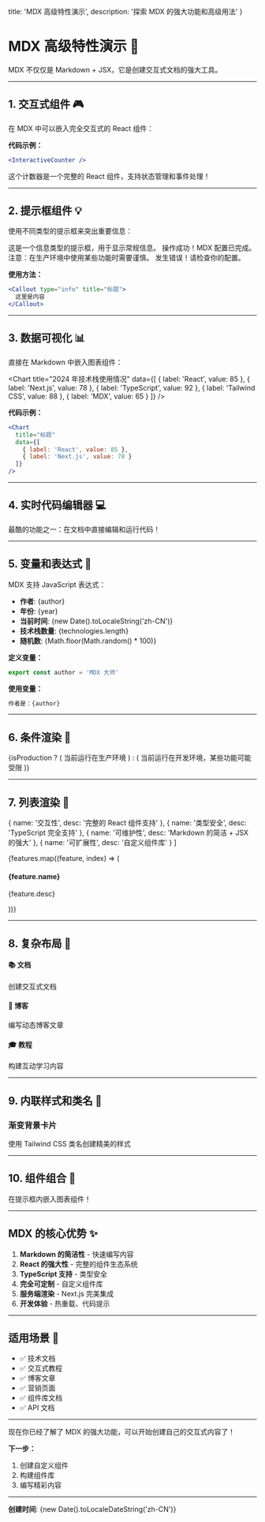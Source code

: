 
  title: 'MDX 高级特性演示',
  description: '探索 MDX 的强大功能和高级用法'
}

# MDX 高级特性演示 🚀

MDX 不仅仅是 Markdown + JSX，它是创建交互式文档的强大工具。

---

## 1. 交互式组件 🎮

在 MDX 中可以嵌入完全交互式的 React 组件：

<InteractiveCounter />

**代码示例：**
```jsx
<InteractiveCounter />
```

这个计数器是一个完整的 React 组件，支持状态管理和事件处理！

---

## 2. 提示框组件 💡

使用不同类型的提示框来突出重要信息：

<Callout type="info" title="信息提示">
这是一个信息类型的提示框，用于显示常规信息。
</Callout>

<Callout type="success" title="成功提示">
操作成功！MDX 配置已完成。
</Callout>

<Callout type="warning" title="警告提示">
注意：在生产环境中使用某些功能时需要谨慎。
</Callout>

<Callout type="error" title="错误提示">
发生错误！请检查你的配置。
</Callout>

**使用方法：**
```jsx
<Callout type="info" title="标题">
  这里是内容
</Callout>
```

---

## 3. 数据可视化 📊

直接在 Markdown 中嵌入图表组件：

<Chart
  title="2024 年技术栈使用情况"
  data={[
    { label: 'React', value: 85 },
    { label: 'Next.js', value: 78 },
    { label: 'TypeScript', value: 92 },
    { label: 'Tailwind CSS', value: 88 },
    { label: 'MDX', value: 65 }
  ]}
/>

**代码示例：**
```jsx
<Chart
  title="标题"
  data={[
    { label: 'React', value: 85 },
    { label: 'Next.js', value: 78 }
  ]}
/>
```

---

## 4. 实时代码编辑器 💻

最酷的功能之一：在文档中直接编辑和运行代码！

<LiveCodeEditor />

---

## 5. 变量和表达式 🔢

MDX 支持 JavaScript 表达式：


- **作者**: {author}
- **年份**: {year}
- **当前时间**: {new Date().toLocaleString('zh-CN')}
- **技术栈数量**: {technologies.length}
- **随机数**: {Math.floor(Math.random() * 100)}

**定义变量：**
```jsx
export const author = 'MDX 大师'
```

**使用变量：**
```jsx
作者是：{author}
```

---

## 6. 条件渲染 🎯


{isProduction ? (
  <Callout type="success" title="生产环境">
    当前运行在生产环境
  </Callout>
) : (
  <Callout type="warning" title="开发环境">
    当前运行在开发环境，某些功能可能受限
  </Callout>
)}

---

## 7. 列表渲染 📝

  { name: '交互性', desc: '完整的 React 组件支持' },
  { name: '类型安全', desc: 'TypeScript 完全支持' },
  { name: '可维护性', desc: 'Markdown 的简洁 + JSX 的强大' },
  { name: '可扩展性', desc: '自定义组件库' }
]

<div className="grid md:grid-cols-2 gap-4 my-6">
  {features.map((feature, index) => (
    <div key={index} className="p-4 border-2 border-purple-300 rounded-lg bg-purple-50 dark:bg-purple-900/20">
      <h4 className="font-bold text-lg mb-2">{feature.name}</h4>
      <p className="text-sm">{feature.desc}</p>
    </div>
  ))}
</div>

---

## 8. 复杂布局 🎨

<div className="grid md:grid-cols-3 gap-4 my-6">
  <div className="p-6 bg-gradient-to-br from-pink-100 to-purple-100 dark:from-pink-900/20 dark:to-purple-900/20 rounded-lg">
    <h4 className="text-xl font-bold mb-2">📚 文档</h4>
    <p className="text-sm">创建交互式文档</p>
  </div>

  <div className="p-6 bg-gradient-to-br from-blue-100 to-cyan-100 dark:from-blue-900/20 dark:to-cyan-900/20 rounded-lg">
    <h4 className="text-xl font-bold mb-2">📝 博客</h4>
    <p className="text-sm">编写动态博客文章</p>
  </div>

  <div className="p-6 bg-gradient-to-br from-green-100 to-emerald-100 dark:from-green-900/20 dark:to-emerald-900/20 rounded-lg">
    <h4 className="text-xl font-bold mb-2">🎓 教程</h4>
    <p className="text-sm">构建互动学习内容</p>
  </div>
</div>

---

## 9. 内联样式和类名 🎨

<div className="p-6 my-6 rounded-xl bg-gradient-to-r from-purple-400 via-pink-500 to-red-500 text-white">
  <h3 className="text-2xl font-bold mb-2">渐变背景卡片</h3>
  <p>使用 Tailwind CSS 类名创建精美的样式</p>
</div>

---

## 10. 组件组合 🧩

<Callout type="info" title="组件可以嵌套">
  <Chart
    title="嵌套示例"
    data={[
      { label: 'HTML', value: 40 },
      { label: 'CSS', value: 30 },
      { label: 'JavaScript', value: 30 }
    ]}
  />

  在提示框内嵌入图表组件！
</Callout>

---

## MDX 的核心优势 ✨

1. **Markdown 的简洁性** - 快速编写内容
2. **React 的强大性** - 完整的组件生态系统
3. **TypeScript 支持** - 类型安全
4. **完全可定制** - 自定义组件库
5. **服务端渲染** - Next.js 完美集成
6. **开发体验** - 热重载、代码提示

---

## 适用场景 🎯

- ✅ 技术文档
- ✅ 交互式教程
- ✅ 博客文章
- ✅ 营销页面
- ✅ 组件库文档
- ✅ API 文档

---

<Callout type="success" title="开始使用 MDX">
  现在你已经了解了 MDX 的强大功能，可以开始创建自己的交互式内容了！

  **下一步：**
  1. 创建自定义组件
  2. 构建组件库
  3. 编写精彩内容
</Callout>

---

**创建时间**: {new Date().toLocaleDateString('zh-CN')}
